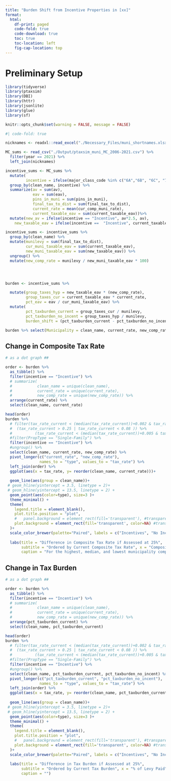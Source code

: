 ```yaml
---
title: "Burden Shift from Incentive Properties in [xx]" 
format: 
  html:
    df-print: paged
    code-fold: true
    code-download: true
    toc: true
    toc-location: left
    fig-cap-location: top
---
```


# Preliminary Setup

```r

library(tidyverse)
library(ptaxsim)
library(DBI)
library(httr)
library(jsonlite)
library(glue)
library(sf)

knitr::opts_chunk$set(warning = FALSE, message = FALSE)


```

```r
#| code-fold: true

nicknames <- readxl::read_excel("./Necessary_Files/muni_shortnames.xlsx")

MC_sums <- read_csv("./Output/ptaxsim_muni_MC_2006-2021.csv") %>% 
  filter(year == 2021) %>% 
  left_join(nicknames)

incentive_sums <- MC_sums %>%
  mutate(
         incentive = ifelse(major_class_code %in% c("6A","6B", "6C", "7A","7B","7C","8"), "Incentive", "Non-Incentive")) %>%
  group_by(clean_name, incentive) %>%
  summarize(av = sum(av),
            eav = sum(eav),
            pins_in_muni = sum(pins_in_muni),
            final_tax_to_dist = sum(final_tax_to_dist),
            current_rate = mean(cur_comp_muni_rate),
            current_taxable_eav = sum(current_taxable_eav))%>%
  mutate(new_av = ifelse(incentive == "Incentive", av*2.5, av),
    new_taxable_eav = ifelse(incentive ==  "Incentive", current_taxable_eav * 2.5 , current_taxable_eav))

incentive_sums <- incentive_sums %>% 
  group_by(clean_name) %>% 
  mutate(munilevy = sum(final_tax_to_dist),
         cur_muni_taxable_eav = sum(current_taxable_eav),
         new_muni_taxable_eav = sum(new_taxable_eav)) %>%
  ungroup() %>%
  mutate(new_comp_rate = munilevy / new_muni_taxable_eav * 100)




burden <- incentive_sums %>% 

  mutate(group_taxes_hyp = new_taxable_eav * (new_comp_rate),
         group_taxes_cur = current_taxable_eav * current_rate,
         pct_eav = eav / cur_muni_taxable_eav) %>%
  mutate(
         pct_taxburden_current = group_taxes_cur / munilevy,
         pct_taxburden_no_incent = group_taxes_hyp / munilevy,
         burden_shift = (pct_taxburden_current - pct_taxburden_no_incent)*100)

burden %>% select(Municipality = clean_name, current_rate, new_comp_rate, pct_taxburden_current, pct_taxburden_no_incent )
```

## Change in Composite Tax Rate 
```r

# as a dot graph ## 

order <- burden %>%  
  as_tibble() %>% 
  filter(incentive == "Incentive") %>% 
  # summarize( 
  #           clean_name = unique(clean_name), 
  #           current_rate = unique(current_rate), 
  #           new_comp_rate = unique(new_comp_rate)) %>% 
  arrange(current_rate) %>%
  select(clean_name, current_rate)

head(order)
burden %>% 
  # filter(tax_rate_current < (median(tax_rate_current))+0.002 & tax_rate_current > (median(tax_rate_current))-0.002 |
  #  (tax_rate_current > 0.25 | tax_rate_current < 0.08 )) %>%
  #          (tax_rate_current < (median(tax_rate_current))+0.005 & tax_rate_current > (median(tax_rate_current))-0.005 )) %>% 
  #filter(PropType == "Single-Family") %>%
  filter(incentive == "Incentive") %>%
  #ungroup() %>% 
  select(clean_name, current_rate, new_comp_rate) %>% 
  pivot_longer(c("current_rate", "new_comp_rate"), 
               names_to = "type", values_to = "tax_rate") %>% 
  left_join(order) %>%
  ggplot(aes(x = tax_rate, y= reorder(clean_name, current_rate)))+
  
  geom_line(aes(group = clean_name))+ 
 # geom_hline(yintercept = 3.5, linetype = 2)+
 # geom_hline(yintercept = 13.5, linetype = 2) +
  geom_point(aes(color=type), size=3 )+
  theme_minimal() + 
  theme( 
    legend.title = element_blank(),
    plot.title.position = "plot",
    #   panel.background = element_rect(fill='transparent'), #transparent panel bg
    plot.background = element_rect(fill='transparent', color=NA) #transparent plot bg
  )+
  scale_color_brewer(palette="Paired", labels = c("Incentives", "No Incentives"), direction = 1)+
  
  labs(title = "Difference in Composite Tax Rate if Assessed at 25%",
       subtitle = "Ordered by Current Composite Tax Rate", x = "Composite Tax Rate (%)", y = "" , 
       caption = "For the highest, median, and lowest municipality composite tax rates")
```


## Change in Tax Burden

```r

# as a dot graph ## 

order <- burden %>%  
  as_tibble() %>% 
  filter(incentive == "Incentive") %>% 
  # summarize( 
  #           clean_name = unique(clean_name), 
  #           current_rate = unique(current_rate), 
  #           new_comp_rate = unique(new_comp_rate)) %>% 
  arrange(pct_taxburden_current) %>%
  select(clean_name, pct_taxburden_current)

head(order)
burden %>% 
  # filter(tax_rate_current < (median(tax_rate_current))+0.002 & tax_rate_current > (median(tax_rate_current))-0.002 |
  #  (tax_rate_current > 0.25 | tax_rate_current < 0.08 )) %>%
  #          (tax_rate_current < (median(tax_rate_current))+0.005 & tax_rate_current > (median(tax_rate_current))-0.005 )) %>% 
  #filter(PropType == "Single-Family") %>%
  filter(incentive == "Incentive") %>%
  #ungroup() %>% 
  select(clean_name, pct_taxburden_current, pct_taxburden_no_incent) %>% 
  pivot_longer(c("pct_taxburden_current", "pct_taxburden_no_incent"), 
               names_to = "type", values_to = "tax_rate") %>% 
  left_join(order) %>%
  ggplot(aes(x = tax_rate, y= reorder(clean_name, pct_taxburden_current)))+
  
  geom_line(aes(group = clean_name))+ 
 # geom_hline(yintercept = 3.5, linetype = 2)+
 # geom_hline(yintercept = 13.5, linetype = 2) +
  geom_point(aes(color=type), size=3 )+
  theme_minimal() + 
  theme( 
    legend.title = element_blank(),
    plot.title.position = "plot",
    #   panel.background = element_rect(fill='transparent'), #transparent panel bg
    plot.background = element_rect(fill='transparent', color=NA) #transparent plot bg
  )+
  scale_color_brewer(palette="Paired", labels = c("Incentives", "No Incentives"), direction = 1)+
  
  labs(title = "Difference in Tax Burden if Assessed at 25%",
       subtitle = "Ordered by Current Tax Burden", x = "% of Levy Paid", y = "" , 
       caption = "")
```
